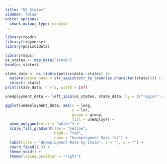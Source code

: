 ```yaml
---
title: "US States"
sidebar: false
editor_options: 
  chunk_output_type: console
---
```


```r
library(readr)
library(tidyverse)
library(poliscidata)
```

```r
library(maps)
us_states <- map_data("state")
head(us_states)

state_data <- as_tibble(poliscidata::states) |>
  mutate(state_name = str_squish(str_to_lower(as.character(state)))) |>
  select(-state)
print(state_data, n = 5, width = Inf)
```

```r
unemployment_data <- left_join(us_states, state_data, by = c("region" = "state_name"))

ggplot(unemployment_data, aes(x = long, 
                              y = lat, 
                              group = group, 
                              fill = unemploy)) +
  geom_polygon(color = "white") +
  scale_fill_gradient(low = "yellow", 
                      high = "red", 
                      name = "Unemployment Rate (%)") +
  labs(title = "Unemployment Rate by State", x = "", y = "") +
  coord_fixed(1.3) +
  theme_void() +
  theme(legend.position = "right")
```
